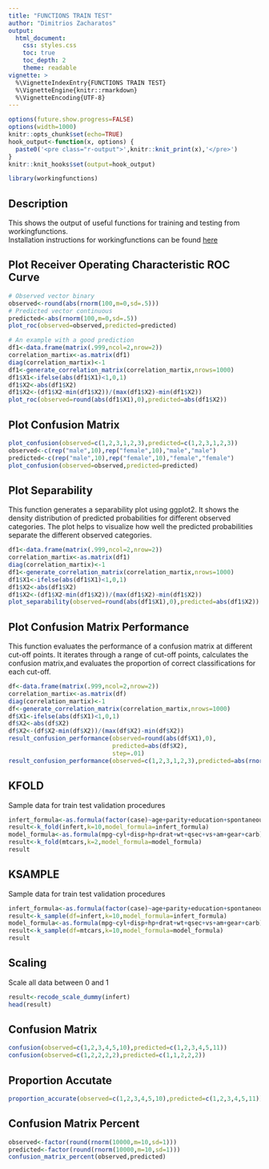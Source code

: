 ```yaml
---
title: "FUNCTIONS TRAIN TEST"
author: "Dimitrios Zacharatos"
output:
  html_document:
    css: styles.css
    toc: true
    toc_depth: 2
    theme: readable
vignette: >
  %\VignetteIndexEntry{FUNCTIONS TRAIN TEST}
  %\VignetteEngine{knitr::rmarkdown}
  %\VignetteEncoding{UTF-8}
---
```


```r
options(future.show.progress=FALSE)
options(width=1000)
knitr::opts_chunk$set(echo=TRUE)
hook_output<-function(x, options) {
  paste0('<pre class="r-output">',knitr::knit_print(x),'</pre>')
}
knitr::knit_hooks$set(output=hook_output)
```

```r
library(workingfunctions)
```

## Description
This shows the output of useful functions for training and testing from workingfunctions.  
Installation instructions for workingfunctions can be found [here](https://github.com/sedzinfo/workingfunctions)

## Plot Receiver Operating Characteristic ROC Curve
```r
# Observed vector binary
observed<-round(abs(rnorm(100,m=0,sd=.5)))
# Predicted vector continuous
predicted<-abs(rnorm(100,m=0,sd=.5))
plot_roc(observed=observed,predicted=predicted)

# An example with a good prediction
df1<-data.frame(matrix(.999,ncol=2,nrow=2))
correlation_martix<-as.matrix(df1)
diag(correlation_martix)<-1
df1<-generate_correlation_matrix(correlation_martix,nrows=1000)
df1$X1<-ifelse(abs(df1$X1)<1,0,1)
df1$X2<-abs(df1$X2)
df1$X2<-(df1$X2-min(df1$X2))/(max(df1$X2)-min(df1$X2))
plot_roc(observed=round(abs(df1$X1),0),predicted=abs(df1$X2))
```

## Plot Confusion Matrix
```r
plot_confusion(observed=c(1,2,3,1,2,3),predicted=c(1,2,3,1,2,3))
observed<-c(rep("male",10),rep("female",10),"male","male")
predicted<-c(rep("male",10),rep("female",10),"female","female")
plot_confusion(observed=observed,predicted=predicted)
```

## Plot Separability
This function generates a separability plot using ggplot2. It shows the density distribution of predicted probabilities for different observed categories. The plot helps to visualize how well the predicted probabilities separate the different observed categories.

```r
df1<-data.frame(matrix(.999,ncol=2,nrow=2))
correlation_martix<-as.matrix(df1)
diag(correlation_martix)<-1
df1<-generate_correlation_matrix(correlation_martix,nrows=1000)
df1$X1<-ifelse(abs(df1$X1)<1,0,1)
df1$X2<-abs(df1$X2)
df1$X2<-(df1$X2-min(df1$X2))/(max(df1$X2)-min(df1$X2))
plot_separability(observed=round(abs(df1$X1),0),predicted=abs(df1$X2))
```

## Plot Confusion Matrix Performance
This function evaluates the performance of a confusion matrix at different cut-off points. It iterates through a range of cut-off points, calculates the confusion matrix,and evaluates the proportion of correct classifications for each cut-off.

```r
df<-data.frame(matrix(.999,ncol=2,nrow=2))
correlation_martix<-as.matrix(df)
diag(correlation_martix)<-1
df<-generate_correlation_matrix(correlation_martix,nrows=1000)
df$X1<-ifelse(abs(df$X1)<1,0,1)
df$X2<-abs(df$X2)
df$X2<-(df$X2-min(df$X2))/(max(df$X2)-min(df$X2))
result_confusion_performance(observed=round(abs(df$X1),0),
                             predicted=abs(df$X2),
                             step=.01)
result_confusion_performance(observed=c(1,2,3,1,2,3),predicted=abs(rnorm(6,0,sd=.1)))
```

## KFOLD
Sample data for train test validation procedures

```r
infert_formula<-as.formula(factor(case)~age+parity+education+spontaneous+induced)
result<-k_fold(infert,k=10,model_formula=infert_formula)
model_formula<-as.formula(mpg~cyl+disp+hp+drat+wt+qsec+vs+am+gear+carb)
result<-k_fold(mtcars,k=2,model_formula=model_formula)
result
```

## KSAMPLE
Sample data for train test validation procedures

```r
infert_formula<-as.formula(factor(case)~age+parity+education+spontaneous+induced)
result<-k_sample(df=infert,k=10,model_formula=infert_formula)
model_formula<-as.formula(mpg~cyl+disp+hp+drat+wt+qsec+vs+am+gear+carb)
result<-k_sample(df=mtcars,k=10,model_formula=model_formula)
result
```

## Scaling
Scale all data between 0 and 1 

```r
result<-recode_scale_dummy(infert)
head(result)
```

## Confusion Matrix
```r
confusion(observed=c(1,2,3,4,5,10),predicted=c(1,2,3,4,5,11))
confusion(observed=c(1,2,2,2,2),predicted=c(1,1,2,2,2))
```

## Proportion Accutate
```r
proportion_accurate(observed=c(1,2,3,4,5,10),predicted=c(1,2,3,4,5,11))
```

## Confusion Matrix Percent
```r
observed<-factor(round(rnorm(10000,m=10,sd=1)))
predicted<-factor(round(rnorm(10000,m=10,sd=1)))
confusion_matrix_percent(observed,predicted)
```







